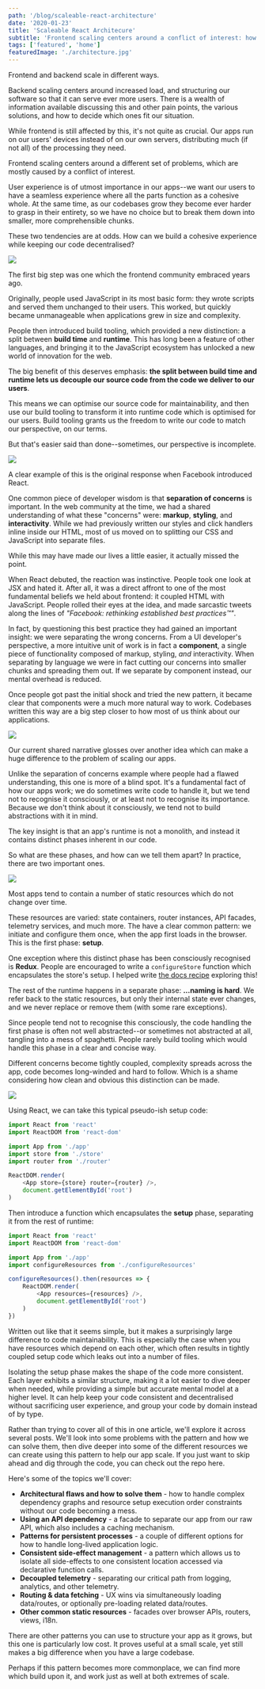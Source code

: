 ```yaml
---
path: '/blog/scaleable-react-architecture'
date: '2020-01-23'
title: 'Scaleable React Architecure'
subtitle: 'Frontend scaling centers around a conflict of interest: how can we build a cohesive experience while keeping our code decentralised?'
tags: ['featured', 'home']
featuredImage: './architecture.jpg'
---
```


Frontend and backend scale in different ways.

Backend scaling centers around increased load, and structuring our software so that it can serve ever more users. There is a wealth of information available discussing this and other pain points, the various solutions, and how to decide which ones fit our situation.

While frontend is still affected by this, it's not quite as crucial. Our apps run on our users' devices instead of on our own servers, distributing much (if not all) of the processing they need.

Frontend scaling centers around a different set of problems, which are mostly caused by a conflict of interest.

User experience is of utmost importance in our apps--we want our users to have a seamless experience where all the parts function as a cohesive whole. At the same time, as our codebases grow they become ever harder to grasp in their entirety, so we have no choice but to break them down into smaller, more comprehensible chunks.

These two tendencies are at odds. How can we build a cohesive experience while keeping our code decentralised?

![](./smartphone.jpg)

The first big step was one which the frontend community embraced years ago.

Originally, people used JavaScript in its most basic form: they wrote scripts and served them unchanged to their users. This worked, but quickly became unmanageable when applications grew in size and complexity.

People then introduced build tooling, which provided a new distinction: a split between **build time** and **runtime**. This has long been a feature of other languages, and bringing it to the JavaScript ecosystem has unlocked a new world of innovation for the web.

The big benefit of this deserves emphasis: **the split between build time and runtime lets us decouple our source code from the code we deliver to our users**.

This means we can optimise our source code for maintainability, and then use our build tooling to transform it into runtime code which is optimised for our users. Build tooling grants us the freedom to write our code to match our perspective, on our terms.

But that's easier said than done--sometimes, our perspective is incomplete.

![](./incomplete.jpg)

A clear example of this is the original response when Facebook introduced React.

One common piece of developer wisdom is that **separation of concerns** is important. In the web community at the time, we had a shared understanding of what these "concerns" were: **markup**, **styling**, and **interactivity**. While we had previously written our styles and click handlers inline inside our HTML, most of us moved on to splitting our CSS and JavaScript into separate files.

While this may have made our lives a little easier, it actually missed the point.

When React debuted, the reaction was instinctive. People took one look at JSX and hated it. After all, it was a direct affront to one of the most fundamental beliefs we held about frontend: it coupled HTML with JavaScript. People rolled their eyes at the idea, and made sarcastic tweets along the lines of _"Facebook: rethinking established best practices™"_.

In fact, by questioning this best practice they had gained an important insight: we were separating the wrong concerns. From a UI developer's perspective, a more intuitive unit of work is in fact a **component**, a single piece of functionality composed of markup, styling, _and_ interactivity. When separating by language we were in fact cutting our concerns into smaller chunks and spreading them out. If we separate by component instead, our mental overhead is reduced.

Once people got past the initial shock and tried the new pattern, it became clear that components were a much more natural way to work. Codebases written this way are a big step closer to how most of us think about our applications.

![](./code.jpg)

Our current shared narrative glosses over another idea which can make a huge difference to the problem of scaling our apps.

Unlike the separation of concerns example where people had a flawed understanding, this one is more of a blind spot. It's a fundamental fact of how our apps work; we do sometimes write code to handle it, but we tend not to recognise it consciously, or at least not to recognise its importance. Because we don't think about it consciously, we tend not to build abstractions with it in mind.

The key insight is that an app's runtime is not a monolith, and instead it contains distinct phases inherent in our code.

So what are these phases, and how can we tell them apart? In practice, there are two important ones.

![](./fork.jpg)

Most apps tend to contain a number of static resources which do not change over time.

These resources are varied: state containers, router instances, API facades, telemetry services, and much more. The have a clear common pattern: we initiate and configure them once, when the app first loads in the browser. This is the first phase: **setup**.

One exception where this distinct phase has been consciously recognised is **Redux**. People are encouraged to write a `configureStore` function which encapsulates the store's setup. I helped write [the docs recipe](https://redux.js.org/recipes/configuring-your-store/) exploring this!

The rest of the runtime happens in a separate phase: **...naming is hard**. We refer back to the static resources, but only their internal state ever changes, and we never replace or remove them (with some rare exceptions).

Since people tend not to recognise this consciously, the code handling the first phase is often not well abstracted--or sometimes not abstracted at all, tangling into a mess of spaghetti. People rarely build tooling which would handle this phase in a clear and concise way.

Different concerns become tightly coupled, complexity spreads across the app, code becomes long-winded and hard to follow. Which is a shame considering how clean and obvious this distinction can be made.

![](./architecture.jpg)

Using React, we can take this typical pseudo-ish setup code:

```js
import React from 'react'
import ReactDOM from 'react-dom'

import App from './app'
import store from './store'
import router from './router'

ReactDOM.render(
	<App store={store} router={router} />,
	document.getElementById('root')
)
```

Then introduce a function which encapsulates the **setup** phase, separating it from the rest of runtime:

```js
import React from 'react'
import ReactDOM from 'react-dom'

import App from './app'
import configureResources from './configureResources'

configureResources().then(resources => {
	ReactDOM.render(
		<App resources={resources} />,
		document.getElementById('root')
	)
})
```

Written out like that it seems simple, but it makes a surprisingly large difference to code maintainability. This is especially the case when you have resources which depend on each other, which often results in tightly coupled setup code which leaks out into a number of files.

Isolating the setup phase makes the shape of the code more consistent. Each layer exhibits a similar structure, making it a lot easier to dive deeper when needed, while providing a simple but accurate mental model at a higher level. It can help keep your code consistent and decentralised without sacrificing user experience, and group your code by domain instead of by type.

Rather than trying to cover all of this in one article, we'll explore it across several posts. We'll look into some problems with the pattern and how we can solve them, then dive deeper into some of the different resources we can create using this pattern to help our app scale. If you just want to skip ahead and dig through the code, you can check out the repo here.

Here's some of the topics we'll cover:

-   **Architectural flaws and how to solve them** - how to handle complex dependency graphs and resource setup execution order constraints without our code becoming a mess.
-   **Using an API dependency** - a facade to separate our app from our raw API, which also includes a caching mechanism.
-   **Patterns for persistent processes** - a couple of different options for how to handle long-lived application logic.
-   **Consistent side-effect management** - a pattern which allows us to isolate all side-effects to one consistent location accessed via declarative function calls.
-   **Decoupled telemetry** - separating our critical path from logging, analytics, and other telemetry.
-   **Routing & data fetching** - UX wins via simultaneously loading data/routes, or optionally pre-loading related data/routes.
-   **Other common static resources** - facades over browser APIs, routers, views, i18n.

There are other patterns you can use to structure your app as it grows, but this one is particularly low cost. It proves useful at a small scale, yet still makes a big difference when you have a large codebase.

Perhaps if this pattern becomes more commonplace, we can find more which build upon it, and work just as well at both extremes of scale.

